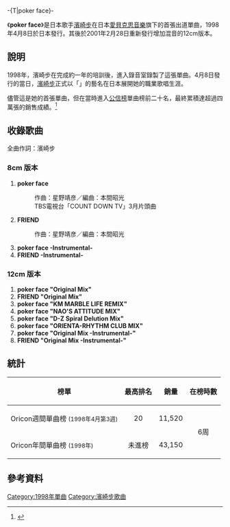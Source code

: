 {{Refimprove|time=2019-10-27T10:12:15+00:00}}
{{lowercase|title= poker face}}
-{T|poker face}-
{{Otheruses|subject=濱崎步單曲|other=其他相关條目說明|Poker Face}}
{{Single infobox
| Name           = poker face
| Cover          = Ayu1single.png
| Artist         = [[濱崎步|濱崎步]]
| Album          = [[A_Song_for_××|A Song for ××]]
| A-side         = poker face
| B-side         = FRIEND
| Released       = 1998年4月8日 <small>(8cm)</small><br />2001年2月28日 <small>(12cm)</small>
| Format         = CD
| Recorded       = 
| Genre          = [[日本流行音樂|日本流行音樂]]
| Length         = 18分42秒 <small>(8cm)</small><br />42分41秒 <small>(12cm)</small>
| Label          = [[avex_trax|avex trax]]
| Writer         = [[濱崎步|濱崎步]]<br />星野靖彦
| Producer       = 松浦勝人
| Certification  = 
| Chart position = * 週間排行最高20名（1998，[[Oricon|Oricon]]）
* 週間排行最高31名（再發行版，Oricon）
| Last single    = 
| This single    = '''poker face'''<br />（1998年）
| Next single    = [[YOU_(濱崎步單曲)|YOU]]<br />（1998年）
| Misc           = 
}}

《'''poker face'''》是日本歌手[[濱崎步|濱崎步]]在日本[[愛貝克思音樂|愛貝克思音樂]]旗下的首張出道單曲，1998年4月8日於日本發行。其後於2001年2月28日重新發行增加混音的12cm版本。

== 說明 ==
1998年，濱崎步在完成約一年的培訓後，進入錄音室錄製了這張單曲。4月8日發行的當日，[[濱崎步|濱崎步]]正式以「{{lang|ja|浜崎あゆみ}}」的藝名在日本展開她的職業歌唱生涯。

儘管這是她的首張單曲，但在當時進入[[公信榜|公信榜]]單曲榜前二十名，最終累積達超過四萬張的銷售成績。<ref>{{Cite web |url=http://www.jpopmusic.com/forums/viewtopic.php?p=2958098&highlight=#2958098 |title=Jpopmusic.com :: View topic - The Oricon Resource/Archives Thread II |accessdate=2011-02-11 |archive-date=2010-02-08 |archive-url=https://web.archive.org/web/20100208052146/http://www.jpopmusic.com/forums/viewtopic.php?p=2958098#2958098 |dead-url=no }}</ref>

== 收錄歌曲 ==

全曲作詞：濱崎步

=== 8cm 版本===

# '''poker face'''  
#: 作曲：星野靖彦／編曲：本間昭光
#: TBS電視台「COUNT DOWN TV」3月片頭曲
# '''FRIEND'''  
#: 作曲：星野靖彦／編曲：本間昭光
# '''poker face -Instrumental-'''
# '''FRIEND -Instrumental-'''

=== 12cm 版本===

# '''poker face "Original Mix"'''
# '''FRIEND "Original Mix"'''
# '''poker face "KM MARBLE LIFE REMIX"'''
# '''poker face "NAO'S ATTITUDE MIX"'''
# '''poker face "D-Z Spiral Delution Mix"'''
# '''poker face "ORIENTA-RHYTHM CLUB MIX"'''
# '''poker face "Original Mix -Instrumental-"'''
# '''FRIEND "Original Mix -Instrumental-"'''

== 統計 ==
{| class="wikitable" width="500px" style="font-size:small;"
!榜單
!最高排名
!銷量
!在榜時數
|-
|Oricon週間單曲榜 <small>(1998年4月第3週)</small>
|align="center"|20
|11,520
|rowspan="4" align="center"|6周
|-
|Oricon年間單曲榜 <small>(1998年)</small>
|align="center"|未進榜
|43,150
|}

== 參考資料 ==
<div class="references-small" style="-moz-column-count:2; -column-count:2">
<references/>
</div>

{{Ayumi Hamasaki singles}}

[[Category:1998年單曲|Category:1998年單曲]]
[[Category:濱崎步歌曲|Category:濱崎步歌曲]]